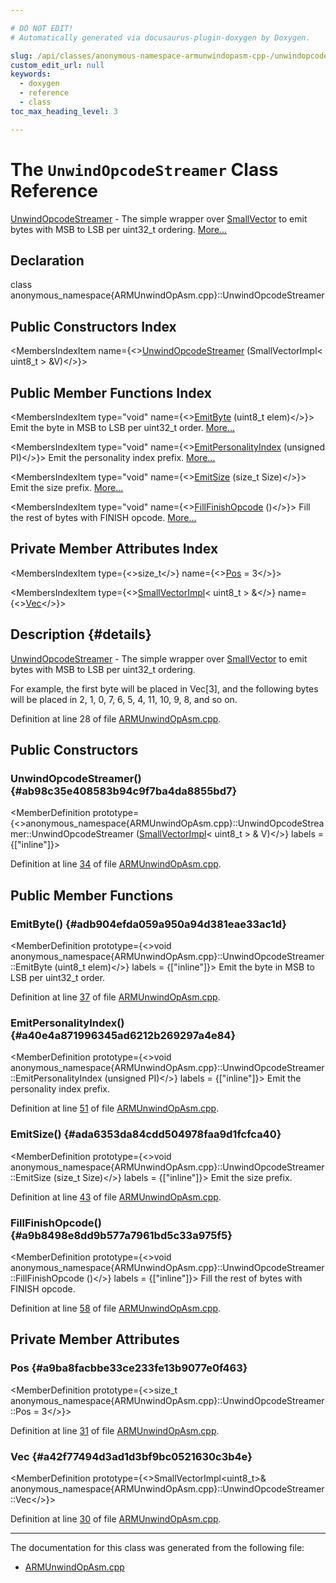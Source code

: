 ```yaml
---

# DO NOT EDIT!
# Automatically generated via docusaurus-plugin-doxygen by Doxygen.

slug: /api/classes/anonymous-namespace-armunwindopasm-cpp-/unwindopcodestreamer
custom_edit_url: null
keywords:
  - doxygen
  - reference
  - class
toc_max_heading_level: 3

---
```





# The `UnwindOpcodeStreamer` Class Reference

<DoxygenPage pluginConfig={pluginConfig}>

<a href="/docs/api/classes/anonymous-namespace-armunwindopasm-cpp-/unwindopcodestreamer">UnwindOpcodeStreamer</a> - The simple wrapper over <a href="/docs/api/classes/llvm/smallvector">SmallVector</a> to emit bytes with MSB to LSB per uint32&#95;t ordering. <a href="#details">More...</a>

## Declaration

<CodeBlock>class anonymous_namespace{ARMUnwindOpAsm.cpp}::UnwindOpcodeStreamer</CodeBlock>

## Public Constructors Index

<MembersIndex>

<MembersIndexItem
  name={<><a href="#ab98c35e408583b94c9f7ba4da8855bd7">UnwindOpcodeStreamer</a> (SmallVectorImpl&lt; uint8&#95;t &gt; &amp;V)</>}>
</MembersIndexItem>

</MembersIndex>

## Public Member Functions Index

<MembersIndex>

<MembersIndexItem
  type="void"
  name={<><a href="#adb904efda059a950a94d381eae33ac1d">EmitByte</a> (uint8&#95;t elem)</>}>
Emit the byte in MSB to LSB per uint32&#95;t order. <a href="#adb904efda059a950a94d381eae33ac1d">More...</a>
</MembersIndexItem>

<MembersIndexItem
  type="void"
  name={<><a href="#a40e4a871996345ad6212b269297a4e84">EmitPersonalityIndex</a> (unsigned PI)</>}>
Emit the personality index prefix. <a href="#a40e4a871996345ad6212b269297a4e84">More...</a>
</MembersIndexItem>

<MembersIndexItem
  type="void"
  name={<><a href="#ada6353da84cdd504978faa9d1fcfca40">EmitSize</a> (size&#95;t Size)</>}>
Emit the size prefix. <a href="#ada6353da84cdd504978faa9d1fcfca40">More...</a>
</MembersIndexItem>

<MembersIndexItem
  type="void"
  name={<><a href="#a9b8498e8dd9b577a7961bd5c33a975f5">FillFinishOpcode</a> ()</>}>
Fill the rest of bytes with FINISH opcode. <a href="#a9b8498e8dd9b577a7961bd5c33a975f5">More...</a>
</MembersIndexItem>

</MembersIndex>

## Private Member Attributes Index

<MembersIndex>

<MembersIndexItem
  type={<>size&#95;t</>}
  name={<><a href="#a9ba8facbbe33ce233fe13b9077e0f463">Pos</a> = 3</>}>
</MembersIndexItem>

<MembersIndexItem
  type={<><a href="/docs/api/classes/llvm/smallvectorimpl">SmallVectorImpl</a>&lt; uint8&#95;t &gt; &amp;</>}
  name={<><a href="#a42f77494d3ad1d3bf9bc0521630c3b4e">Vec</a></>}>
</MembersIndexItem>

</MembersIndex>

## Description {#details}

<a href="/docs/api/classes/anonymous-namespace-armunwindopasm-cpp-/unwindopcodestreamer">UnwindOpcodeStreamer</a> - The simple wrapper over <a href="/docs/api/classes/llvm/smallvector">SmallVector</a> to emit bytes with MSB to LSB per uint32&#95;t ordering.

For example, the first byte will be placed in Vec&#91;3&#93;, and the following bytes will be placed in 2, 1, 0, 7, 6, 5, 4, 11, 10, 9, 8, and so on.

Definition at line 28 of file <a href="/docs/api/files/lib/lib/target/lib/target/arm/lib/target/arm/mctargetdesc/armunwindopasm-cpp">ARMUnwindOpAsm.cpp</a>.

<SectionDefinition>

## Public Constructors

### UnwindOpcodeStreamer() {#ab98c35e408583b94c9f7ba4da8855bd7}

<MemberDefinition
  prototype={<>anonymous&#95;namespace&#123;ARMUnwindOpAsm.cpp&#125;::UnwindOpcodeStreamer::UnwindOpcodeStreamer (<a href="/docs/api/classes/llvm/smallvectorimpl">SmallVectorImpl</a>&lt; uint8&#95;t &gt; &amp; V)</>}
  labels = {["inline"]}>

Definition at line <a href="/docs/api/files/lib/lib/target/lib/target/arm/lib/target/arm/mctargetdesc/armunwindopasm-cpp/#l00034">34</a> of file <a href="/docs/api/files/lib/lib/target/lib/target/arm/lib/target/arm/mctargetdesc/armunwindopasm-cpp">ARMUnwindOpAsm.cpp</a>.
</MemberDefinition>

</SectionDefinition>

<SectionDefinition>

## Public Member Functions

### EmitByte() {#adb904efda059a950a94d381eae33ac1d}

<MemberDefinition
  prototype={<>void anonymous&#95;namespace&#123;ARMUnwindOpAsm.cpp&#125;::UnwindOpcodeStreamer::EmitByte (uint8&#95;t elem)</>}
  labels = {["inline"]}>
Emit the byte in MSB to LSB per uint32&#95;t order.

Definition at line <a href="/docs/api/files/lib/lib/target/lib/target/arm/lib/target/arm/mctargetdesc/armunwindopasm-cpp/#l00037">37</a> of file <a href="/docs/api/files/lib/lib/target/lib/target/arm/lib/target/arm/mctargetdesc/armunwindopasm-cpp">ARMUnwindOpAsm.cpp</a>.
</MemberDefinition>

### EmitPersonalityIndex() {#a40e4a871996345ad6212b269297a4e84}

<MemberDefinition
  prototype={<>void anonymous&#95;namespace&#123;ARMUnwindOpAsm.cpp&#125;::UnwindOpcodeStreamer::EmitPersonalityIndex (unsigned PI)</>}
  labels = {["inline"]}>
Emit the personality index prefix.

Definition at line <a href="/docs/api/files/lib/lib/target/lib/target/arm/lib/target/arm/mctargetdesc/armunwindopasm-cpp/#l00051">51</a> of file <a href="/docs/api/files/lib/lib/target/lib/target/arm/lib/target/arm/mctargetdesc/armunwindopasm-cpp">ARMUnwindOpAsm.cpp</a>.
</MemberDefinition>

### EmitSize() {#ada6353da84cdd504978faa9d1fcfca40}

<MemberDefinition
  prototype={<>void anonymous&#95;namespace&#123;ARMUnwindOpAsm.cpp&#125;::UnwindOpcodeStreamer::EmitSize (size&#95;t Size)</>}
  labels = {["inline"]}>
Emit the size prefix.

Definition at line <a href="/docs/api/files/lib/lib/target/lib/target/arm/lib/target/arm/mctargetdesc/armunwindopasm-cpp/#l00043">43</a> of file <a href="/docs/api/files/lib/lib/target/lib/target/arm/lib/target/arm/mctargetdesc/armunwindopasm-cpp">ARMUnwindOpAsm.cpp</a>.
</MemberDefinition>

### FillFinishOpcode() {#a9b8498e8dd9b577a7961bd5c33a975f5}

<MemberDefinition
  prototype={<>void anonymous&#95;namespace&#123;ARMUnwindOpAsm.cpp&#125;::UnwindOpcodeStreamer::FillFinishOpcode ()</>}
  labels = {["inline"]}>
Fill the rest of bytes with FINISH opcode.

Definition at line <a href="/docs/api/files/lib/lib/target/lib/target/arm/lib/target/arm/mctargetdesc/armunwindopasm-cpp/#l00058">58</a> of file <a href="/docs/api/files/lib/lib/target/lib/target/arm/lib/target/arm/mctargetdesc/armunwindopasm-cpp">ARMUnwindOpAsm.cpp</a>.
</MemberDefinition>

</SectionDefinition>

<SectionDefinition>

## Private Member Attributes

### Pos {#a9ba8facbbe33ce233fe13b9077e0f463}

<MemberDefinition
  prototype={<>size&#95;t anonymous&#95;namespace&#123;ARMUnwindOpAsm.cpp&#125;::UnwindOpcodeStreamer::Pos = 3</>}>

Definition at line <a href="/docs/api/files/lib/lib/target/lib/target/arm/lib/target/arm/mctargetdesc/armunwindopasm-cpp/#l00031">31</a> of file <a href="/docs/api/files/lib/lib/target/lib/target/arm/lib/target/arm/mctargetdesc/armunwindopasm-cpp">ARMUnwindOpAsm.cpp</a>.
</MemberDefinition>

### Vec {#a42f77494d3ad1d3bf9bc0521630c3b4e}

<MemberDefinition
  prototype={<>SmallVectorImpl&lt;uint8&#95;t&gt;&amp; anonymous&#95;namespace&#123;ARMUnwindOpAsm.cpp&#125;::UnwindOpcodeStreamer::Vec</>}>

Definition at line <a href="/docs/api/files/lib/lib/target/lib/target/arm/lib/target/arm/mctargetdesc/armunwindopasm-cpp/#l00030">30</a> of file <a href="/docs/api/files/lib/lib/target/lib/target/arm/lib/target/arm/mctargetdesc/armunwindopasm-cpp">ARMUnwindOpAsm.cpp</a>.
</MemberDefinition>

</SectionDefinition>

<hr/>

The documentation for this class was generated from the following file:

<ul>
<li><a href="/docs/api/files/lib/lib/target/lib/target/arm/lib/target/arm/mctargetdesc/armunwindopasm-cpp">ARMUnwindOpAsm.cpp</a></li>
</ul>

</DoxygenPage>
